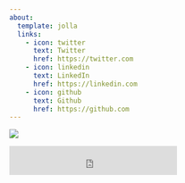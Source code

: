 ```yaml
---
about:
  template: jolla
  links:
    - icon: twitter
      text: Twitter
      href: https://twitter.com
    - icon: linkedin
      text: LinkedIn
      href: https://linkedin.com
    - icon: github
      text: Github
      href: https://github.com
---
```


::: grid
::: {.g-col-12 .g-col-md-6}
![](profile.jpg)
:::

::: {.g-col-12 .g-col-md-6}
<!-- # Hi, I'm XY. -->

<!-- XY -->

<iframe src="https://embeds.beehiiv.com/72a7cafd-e673-492d-97bf-967c8149b7a8?slim=true" data-test-id="beehiiv-embed" height="52" frameborder="0" scrolling="no" style="margin: 0; border-radius: 0px !important; background-color: transparent;"></iframe>

:::
:::



